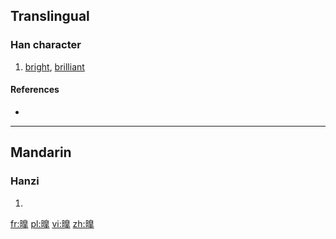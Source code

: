 ==Translingual==

===Han character===
{{Han char|rn=72|rad=日|as=12|sn=16|four=|canj=日竹山十 (AHUJ)}}

# [[bright]], [[brilliant]]

====References====
* {{Han ref|kx=0500.251|hdz=21536.111|uh=66CD|ud=26317}}

----

==Mandarin==

===Hanzi===
{{cmn-hanzi|pin=[[hào]] ([[hao4]])|wg=hao<sup>4</sup>}}

# {{defn|lang=cmn|sort=日12}}

[[fr:曍]]
[[pl:曍]]
[[vi:曍]]
[[zh:曍]]